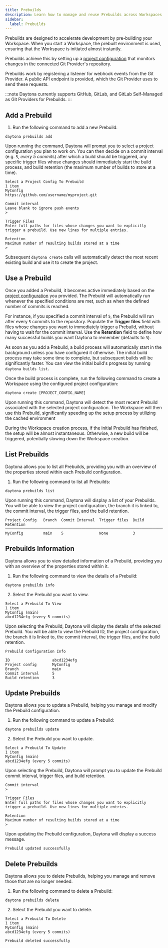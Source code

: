 ```yaml
---
title: Prebuilds
description: Learn how to manage and reuse Prebuilds across Workspaces.
sidebar:
  label: Prebuilds
---
```


Prebuilds are designed to accelerate development by pre-building your Workspace. When you start a Workspace, the prebuilt environment is used, ensuring that the Workspace is initiated almost instantly.

Prebuilds achieve this by setting up a [project configuration](/usage/projects#project-configuration) that monitors changes in the connected Git Provider's repository.

Prebuilds work by registering a listener for webhook events from the Git Provider. A public API endpoint is provided, which the Git Provider uses to send these requests.

:::note
Daytona currently supports GitHub, GitLab, and GitLab Self-Managed as Git Providers for Prebuilds.
:::

## Add a Prebuild

1. Run the following command to add a new Prebuild:

```shell
daytona prebuilds add
```

Upon running the command, Daytona will prompt you to select a project configuration you plan to work on. You can then decide on a commit interval (e.g. `5`, _every 5 commits_) after which a build should be triggered, any specific trigger files whose changes should immediately start the build process, and build retention (the maximum number of builds to store at a time).

```text
Select a Project Config To Prebuild
1 item
MyConfig
https://github.com/username/myproject.git
```

```text
Commit interval
Leave blank to ignore push events
>
```

```text
Trigger Files
Enter full paths for files whose changes you want to explicitly trigger a prebuild. Use new lines for multiple entries.
```

```text
Retention
Maximum number of resulting builds stored at a time
>
```

Subsequent `daytona create` calls will automatically detect the most recent existing build and use it to create the project.

## Use a Prebuild

Once you added a Prebuild, it becomes active immediately based on the [project configuration](usage/projects#project-configuration) you provided. The Prebuild will automatically run whenever the specified conditions are met, such as when the defined number of commits is reached.

For instance, if you specified a commit interval of `5`, the Prebuild will run after every `5` commits to the repository. Populate the **Trigger files** field with files whose changes you want to immediately trigger a Prebuild, without having to wait for the commit interval. Use the **Retention** field to define how many successful builds you want Daytona to remember (defaults to `3`).

As soon as you add a Prebuild, a build process will automatically start in the background unless you have configured it otherwise. The initial build process may take some time to complete, but subsequent builds will be significantly faster. You can view the initial build's progress by running `daytona builds list`.

Once the build process is complete, run the following command to create a Workspace using the configured project configuration:

```shell
daytona create [PROJECT_CONFIG_NAME]
```

Upon running this command, Daytona will detect the most recent Prebuild associated with the selected project configuration. The Workspace will then use this Prebuild, significantly speeding up the setup process by utilizing the cached environment

During the Workspace creation process, if the initial Prebuild has finished, the setup will be almost instantaneous. Otherwise, a new build will be triggered, potentially slowing down the Workspace creation.

## List Prebuilds

Daytona allows you to list all Prebuilds, providing you with an overview of the properties stored within each Prebuild configuration.

1. Run the following command to list all Prebuilds:

```shell
daytona prebuilds list
```

Upon running this command, Daytona will display a list of your Prebuilds. You will be able to view the project configuration, the branch it is linked to, the commit interval, the trigger files, and the build retention.

```text
Project Config   Branch  Commit Interval  Trigger files  Build Retention
────────────────────────────────────────────────────────────────────────
MyConfig         main    5                None           3
```

## Prebuilds Information

Daytona allows you to view detailed information of a Prebuild, providing you with an overview of the properties stored within it.

1. Run the following command to view the details of a Prebuild:

```shell
daytona prebuilds info
```

2. Select the Prebuild you want to view.

```text
Select a Prebuild To View
1 item
MyConfig (main)                                                              
abcd1234efg (every 5 commits)
```

Upon selecting the Prebuild, Daytona will display the details of the selected Prebuild. You will be able to view the Prebuild ID, the project configuration, the branch it is linked to, the commit interval, the trigger files, and the build retention.

```text
Prebuild Configuration Info                                                                   
                                                                                             
ID                   abcd1234efg
Project config       MyConfig
Branch               main
Commit interval      5
Build retention      3
```

## Update Prebuilds

Daytona allows you to update a Prebuild, helping you manage and modify the Prebuild configuration.

1. Run the following command to update a Prebuild:

```shell
daytona prebuilds update
```

2. Select the Prebuild you want to update.

```text
Select a Prebuild To Update
1 item
MyConfig (main)                                                              
abcd1234efg (every 5 commits)
```

Upon selecting the Prebuild, Daytona will prompt you to update the Prebuild commit interval, trigger files, and build retention.

```text
Commit interval
>
```

```text
Trigger Files
Enter full paths for files whose changes you want to explicitly trigger a prebuild. Use new lines for multiple entries.
```

```text
Retention
Maximum number of resulting builds stored at a time
>
```

Upon updating the Prebuild configuration, Daytona will display a success message.

```text
Prebuild updated successfully
```

## Delete Prebuilds

Daytona allows you to delete Prebuilds, helping you manage and remove those that are no longer needed.

1. Run the following command to delete a Prebuild:

```shell
daytona prebuilds delete
```

2. Select the Prebuild you want to delete.

```text
Select a Prebuild To Delete
1 item
MyConfig (main)
abcd1234efg (every 5 commits)
```

```text
Prebuild deleted successfully
```
